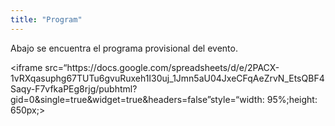 ```yaml
---
title: "Program"
---
```


Abajo se encuentra el programa provisional del evento.

<iframe src="https://docs.google.com/spreadsheets/d/e/2PACX-1vRXqasuphg67TUTu6gvuRuxeh1I30uj_1Jmn5aU04JxeCFqAeZrvN_EtsQBF4Saqy-F7vfkaPEg8rjg/pubhtml?gid=0&amp;single=true&amp;widget=true&amp;headers=false"style="width: 95%;height: 650px;></iframe>

